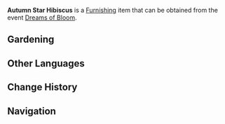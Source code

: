 {{Furnishing Infobox
|id             = 373802
|image          = Item Autumn Star Hibiscus.png
|category       = Dreambloom
|rarity         = 3
|description    = A star hibiscus whose flowers take on a tangerine autumnal hue. It brings to mind images of branches laden with fruit, but alas, it itself cannot be used in [[cooking]].
|source1        = [[Dreams of Bloom]]
|event          = Dreams of Bloom
}}
'''Autumn Star Hibiscus''' is a [[Furnishing]] item that can be obtained from the event [[Dreams of Bloom]].

==Gardening==
{{Recipe
|type = Luxuriant Glebe
|time = 10min
|Dreambloom: Star Hibiscus Seed = 1
|sort = Dreambloom: Star Hibiscus Seed
}}

==Other Languages==
{{Other Languages
|en      = Autumn Star Hibiscus
|zhs     = 星槿・秋橘
|zhs_rm  = Xīngjǐn・Qiūjú
|zht     = 星槿・秋橘
|zht_rm  = Xīngjǐn・Qiūjú
|zh_tl   = Star Hibiscus: Autumn Orange
|ja      = ホシムクゲ・秋橘
|ja_rm   = Hoshimukuge - Shuukitsu{{Assumed}}
|ja_tl   = Star Hibiscus: Autumn Orange
|ko      = 히비스커스・가을 귤
|ko_rm   = Hibiseukeoseu - Gaeul Gyul
|ko_tl   = Hibiscus - Autumn Orange
|es      = Hibisco estrellado: Naranja otoñal
|es_tl   = Starry Hibiscus: Autumnal Orange
|fr      = Hibiscus étoilé « Orange d'automne »
|fr_tl   = Star Hibiscus "Autumn Orange"
|ru      = Звёздчатый гибискус: Осенний мандарин
|ru_tl   = Star Hibiscus: Autumn Mandarin
|th      = Star Hibiscus - สีสันแห่งใบไม้ร่วง
|th_rm   = Star Hibiscus - Sisan haeng Baimai Ruang
|th_tl   = Star Hibiscus - Color of Falling Leaves
|vi      = Sao Hibiscus - Chớm Thu
|vi_tl   = 
|de      = Herbst-Sternhibiskus
|de_tl   = Autumn Star Hibiscus
|id      = Autumn Star Hibiscus
|pt      = Hibiscos Estrelado: Outono Laranja
|pt_tl   = 
}}

==Change History==
{{Change History|2.2}}

==Navigation==
{{Furnishing Navbox/Subsystems|curio}}
